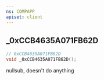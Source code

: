 ```yaml
---
ns: COMPAPP
apiset: client
---
```

## _0xCCB4635A071FB62D

```c
// 0xCCB4635A071FB62D
void _0xCCB4635A071FB62D();
```

nullsub, doesn't do anything
